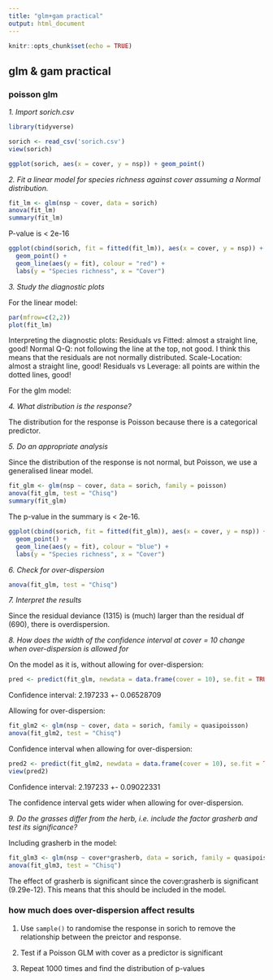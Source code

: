 ```yaml
---
title: "glm+gam practical"
output: html_document
---
```


```r
knitr::opts_chunk$set(echo = TRUE)
```

## glm & gam practical

### poisson glm

*1. Import sorich.csv*

```r
library(tidyverse)

sorich <- read_csv('sorich.csv')
view(sorich)

ggplot(sorich, aes(x = cover, y = nsp)) + geom_point()

```

*2. Fit a linear model for species richness against cover assuming a Normal distribution. *

``` r

fit_lm <- glm(nsp ~ cover, data = sorich)
anova(fit_lm)
summary(fit_lm)

```

P-value is < 2e-16

``` r

ggplot(cbind(sorich, fit = fitted(fit_lm)), aes(x = cover, y = nsp)) + 
  geom_point() + 
  geom_line(aes(y = fit), colour = "red") +
  labs(y = "Species richness", x = "Cover")

```

*3. Study the diagnostic plots*

For the linear model:

``` r

par(mfrow=c(2,2))
plot(fit_lm)

```

Interpreting the diagnostic plots:
Residuals vs Fitted: almost a straight line, good!
Normal Q-Q: not following the line at the top, not good. I think this means that the residuals are not normally distributed. 
Scale-Location: almost a straight line, good!
Residuals vs Leverage: all points are within the dotted lines, good!

For the glm model:



*4. What distribution is the response?*

The distribution for the response is Poisson because there is a categorical predictor. 

*5. Do an appropriate analysis*

Since the distribution of the response is not normal, but Poisson, we use a generalised linear model. 

``` r

fit_glm <- glm(nsp ~ cover, data = sorich, family = poisson)
anova(fit_glm, test = "Chisq")
summary(fit_glm)

```

The p-value in the summary is < 2e-16. 

``` r

ggplot(cbind(sorich, fit = fitted(fit_glm)), aes(x = cover, y = nsp)) + 
  geom_point() + 
  geom_line(aes(y = fit), colour = "blue") +
  labs(y = "Species richness", x = "Cover")

```

*6. Check for over-dispersion*

``` r

anova(fit_glm, test = "Chisq")

```

*7. Interpret the results*

Since the residual deviance (1315) is (much) larger than the residual df (690), there is overdispersion. 

*8. How does the width of the confidence interval at cover = 10 change when over-dispersion is allowed for*

On the model as it is, without allowing for over-dispersion:

``` r

pred <- predict(fit_glm, newdata = data.frame(cover = 10), se.fit = TRUE)

```

Confidence interval: 2.197233 +- 0.06528709

Allowing for over-dispersion:

``` r

fit_glm2 <- glm(nsp ~ cover, data = sorich, family = quasipoisson)
anova(fit_glm2, test = "Chisq")

```

Confidence interval when allowing for over-dispersion:

``` r

pred2 <- predict(fit_glm2, newdata = data.frame(cover = 10), se.fit = TRUE)
view(pred2)

```

Confidence interval: 2.197233 +- 0.09022331

The confidence interval gets wider when allowing for over-dispersion. 

*9. Do the grasses differ from the herb, i.e. include the factor grasherb and test its significance?*

Including grasherb in the model:

``` r

fit_glm3 <- glm(nsp ~ cover*grasherb, data = sorich, family = quasipoisson)
anova(fit_glm3, test = "Chisq")

```

The effect of grasherb is significant since the cover:grasherb is significant (9.29e-12). This means that this should be included in the model. 

### how much does over-dispersion affect results

1. Use `sample()` to randomise the response in sorich to remove the relationship between the preictor and response.



2. Test if a Poisson GLM with cover as a predictor is significant
3. Repeat 1000 times and find the distribution of p-values